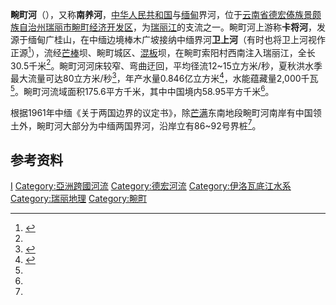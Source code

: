 {{Infobox river
| name               = 畹町河
| name_native        = ᥘᥛᥳ ᥝᥢᥰ ᥖᥥᥒ
| name_other         = 
| etymology          = 
| image              = 畹町河04.jpg
| image_size         = 250px
| image_caption      = 畹町河畹町城关段，左侧是中国畹町，右侧是缅甸九谷
| river_system       = [[伊洛瓦底江|伊洛瓦底江]]
| source1_location   = [[缅甸|缅甸]][[掸邦|掸邦]][[木姐县|木姐县]]广桂山<ref name="水文志">{{cite book |author1=周兴铭,张正强 主编 |author2=云南省水文水资源局德宏分局 编 |title=德宏水文志 |location=[[芒市|芒市]] |publisher=[[德宏民族出版社|德宏民族出版社]] |date=2012 |isbn=978-7-80750-801-4 }}</ref>{{rp|37}}
| source1_lat_d  = 24
| source1_lat_m  = 05
| source1_lat_s  = 56
| source1_lat_NS = N
| source1_long_d = 98
| source1_long_m = 10
| source1_long_s = 24
| source1_long_EW= E
| source1_elevation  = 1,318米
| mouth_location     = [[中华人民共和国|中华人民共和国]][[云南省|云南省]][[德宏傣族景颇族自治州|德宏傣族景颇族自治州]][[瑞丽市|瑞丽市]][[畹町经济开发区|畹町经济开发区]]索阳村西南
| mouth_lat_d    = 24
| mouth_lat_m    = 02
| mouth_lat_s    = 02
| mouth_lat_NS   = N
| mouth_long_d   = 97
| mouth_long_m   = 58
| mouth_long_s   = 49
| mouth_long_EW  = E
| mouth_elevation    = 778米
| altitude_difference= 540米
| basin_size         = 175.6平方千米<ref name="电力">{{cite book |author1=李繁琪 主编 |author2=德宏供电有限公司 编 |title=德宏电力工业志 1932-2008 |location=[[北京|北京]] |publisher=[[中国电力出版社|中国电力出版社]] |date=2011 |isbn=978-7-5123-1552-5 }}</ref>{{rp|25}}
| basin_countries    = [[中华人民共和国|中华人民共和国]]、[[缅甸|缅甸]]
| basin_cities       = [[畹町|畹町]]、[[九谷|九谷]]
| basin_population   = 
| length             = 30.5千米
| discharge1_avg     = 12~15立方米/秒
| tributaries_left   = 
| tributaries_right  = 
| waterbodies        = 
}}

'''畹町河'''（{{Lang-tdd|ᥘᥛᥳ ᥝᥢᥰ ᥖᥥᥒ}}），又称'''南养河'''，[[中华人民共和国|中华人民共和国]]与[[缅甸|缅甸]]界河，位于[[云南省|云南省]][[德宏傣族景颇族自治州|德宏傣族景颇族自治州]][[瑞丽市|瑞丽市]][[畹町经济开发区|畹町经济开发区]]，为[[瑞丽江|瑞丽江]]的支流之一。畹町河上游称'''卡将河'''，发源于缅甸广桂山，在中缅边境棒木广坡接纳中缅界河'''卫上河'''（有时也将卫上河视作正源<ref>{{cite book |author=畹町市人民政府 编 |title=云南省畹町市地名志 |publisher=内部资料 |date=1986 }}</ref>{{rp|48}}），流经[[芒棒乡_(瑞丽市)|芒棒]]坝、畹町城区、[[混板乡|混板]]坝，在畹町索阳村西南注入瑞丽江，全长30.5千米<ref name="电力"/>{{rp|25}}。畹町河河床较窄、弯曲迂回，平均径流12~15立方米/秒，夏秋洪水季最大流量可达80立方米/秒<ref name="市志">{{cite book |author1=熊家斌 主编 |author2=云南省畹町市志编纂委员会 编 |title=畹町市志 |location=[[昆明|昆明]] |publisher=[[云南民族出版社|云南民族出版社]] |date=1995 |isbn=7-5367-1093-3 }}</ref>{{rp|38}}，年产水量0.846亿立方米<ref>{{cite book |author1=甫如明 主编 |author2=瑞丽市档案局 编 |title=畹町经济开发区志（1999-2013） |publisher=内部资料 |date=2014 }}</ref>{{rp|151}}，水能蕴藏量2,000千瓦<ref name="电力"/>{{rp|25}}。畹町河流域面积175.6平方千米，其中中国境内58.95平方千米<ref name="电力"/>{{rp|25}}。

根据1961年中缅《关于两国边界的议定书》，除[[畹町口岸|芒满]]东南地段畹町河南岸有中国领土外，畹町河大部分为中缅两国界河，沿岸立有86~92号界桩<ref name="市志"/>{{rp|38}}。

==参考资料==
{{reflist}}

{{西南边境诸河}}
{{德宏主题}}

[[Category:缅甸河流|I]]
[[Category:亞洲跨國河流|Category:亞洲跨國河流]]
[[Category:德宏河流|Category:德宏河流]]
[[Category:伊洛瓦底江水系|Category:伊洛瓦底江水系]]
[[Category:瑞丽地理|Category:瑞丽地理]]
[[Category:畹町|Category:畹町]]